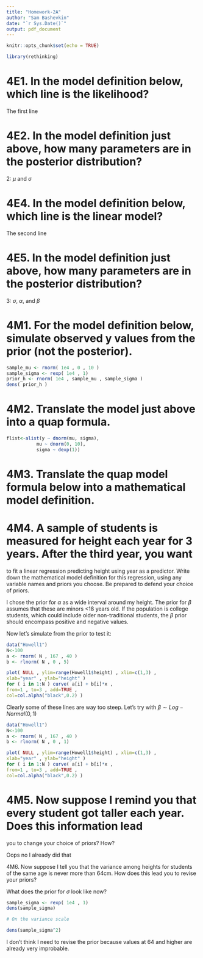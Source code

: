 ```yaml
---
title: "Homework-2A"
author: "Sam Bashevkin"
date: "`r Sys.Date()`"
output: pdf_document
---
```


```r
knitr::opts_chunk$set(echo = TRUE)
```

```r
library(rethinking)
```

# 4E1. In the model definition below, which line is the likelihood?

The first line

# 4E2. In the model definition just above, how many parameters are in the posterior distribution?

2: $\mu$ and $\sigma$

# 4E4. In the model definition below, which line is the linear model?

The second line

# 4E5. In the model definition just above, how many parameters are in the posterior distribution?

3: $\sigma$, $\alpha$, and $\beta$

# 4M1. For the model definition below, simulate observed y values from the prior (not the posterior).

```r
sample_mu <- rnorm( 1e4 , 0 , 10 )
sample_sigma <- rexp( 1e4 , 1)
prior_h <- rnorm( 1e4 , sample_mu , sample_sigma )
dens( prior_h )
```

# 4M2. Translate the model just above into a quap formula.

```r
flist<-alist(y ~ dnorm(mu, sigma),
           mu ~ dnorm(0, 10),
           sigma ~ dexp(1))
```

# 4M3. Translate the quap model formula below into a mathematical model definition.

\begin{align*}
y_i &\sim Normal(\mu_i, \sigma) \\
\mu_i &= \alpha + \beta x_i \\
\alpha &\sim Normal(0,10) \\
\beta &\sim Normal(0,1) \\
\sigma &\sim Exponential(1)
\end{align*}

# 4M4. A sample of students is measured for height each year for 3 years. After the third year, you want
to fit a linear regression predicting height using year as a predictor. Write down the mathematical
model definition for this regression, using any variable names and priors you choose. Be prepared to
defend your choice of priors.

\begin{align*}
height_i &\sim Normal(\mu_i, \sigma) \\
\mu_i &= \alpha + \beta year_i \\
\alpha &\sim Normal(167,40) \\
\beta &\sim Log-Normal(0,5) \\
\sigma &\sim Exponential(1)
\end{align*}

I chose the prior for $\alpha$ as a wide interval around my height. The prior for $\beta$ assumes that these are minors <18 years old. If the population is college students, which could include older non-traditional students, the $\beta$ prior should encompass positive and negative values. 

Now let's simulate from the prior to test it:

```r
data("Howell1")
N<-100
a <- rnorm( N , 167 , 40 )
b <- rlnorm( N , 0 , 5)

plot( NULL , ylim=range(Howell1$height) , xlim=c(1,3) ,
xlab="year" , ylab="height" )
for ( i in 1:N ) curve( a[i] + b[i]*x ,
from=1 , to=3 , add=TRUE ,
col=col.alpha("black",0.2) )
```

Clearly some of these lines are way too steep. Let's try with $\beta \sim Log-Normal(0,1)$

```r
data("Howell1")
N<-100
a <- rnorm( N , 167 , 40 )
b <- rlnorm( N , 0 , 1)

plot( NULL , ylim=range(Howell1$height) , xlim=c(1,3) ,
xlab="year" , ylab="height" )
for ( i in 1:N ) curve( a[i] + b[i]*x ,
from=1 , to=3 , add=TRUE ,
col=col.alpha("black",0.2) )
```

# 4M5. Now suppose I remind you that every student got taller each year. Does this information lead
you to change your choice of priors? How?

Oops no I already did that

4M6. Now suppose I tell you that the variance among heights for students of the same age is never
more than 64cm. How does this lead you to revise your priors?

What does the prior for $\sigma$ look like now?
```r
sample_sigma <- rexp( 1e4 , 1)
dens(sample_sigma)

# On the variance scale

dens(sample_sigma^2)
```

I don't think I need to revise the prior because values at 64 and higher are already very improbable. 